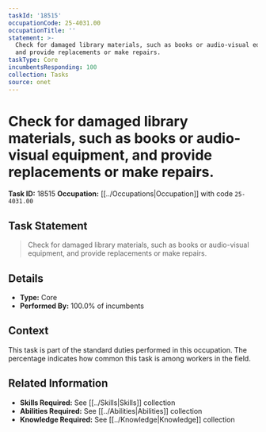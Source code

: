 ```yaml
---
taskId: '18515'
occupationCode: 25-4031.00
occupationTitle: ''
statement: >-
  Check for damaged library materials, such as books or audio-visual equipment,
  and provide replacements or make repairs.
taskType: Core
incumbentsResponding: 100
collection: Tasks
source: onet
---
```

# Check for damaged library materials, such as books or audio-visual equipment, and provide replacements or make repairs.

**Task ID:** 18515
**Occupation:** [[../Occupations|Occupation]] with code `25-4031.00`

## Task Statement

> Check for damaged library materials, such as books or audio-visual equipment, and provide replacements or make repairs.

## Details

- **Type:** Core
- **Performed By:** 100.0% of incumbents

## Context

This task is part of the standard duties performed in this occupation. The percentage indicates how common this task is among workers in the field.

## Related Information

- **Skills Required:** See [[../Skills|Skills]] collection
- **Abilities Required:** See [[../Abilities|Abilities]] collection
- **Knowledge Required:** See [[../Knowledge|Knowledge]] collection
